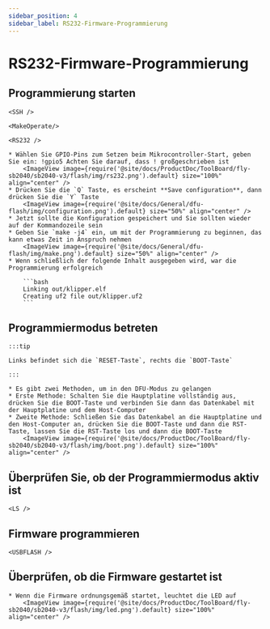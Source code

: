 ```yaml
---
sidebar_position: 4
sidebar_label: RS232-Firmware-Programmierung
---
```




# RS232-Firmware-Programmierung

## Programmierung starten

    <SSH />

    <MakeOperate/>

    <RS232 />

    * Wählen Sie GPIO-Pins zum Setzen beim Mikrocontroller-Start, geben Sie ein: !gpio5 Achten Sie darauf, dass ! großgeschrieben ist
        <ImageView image={require('@site/docs/ProductDoc/ToolBoard/fly-sb2040/sb2040-v3/flash/img/rs232.png').default} size="100%" align="center" />
    * Drücken Sie die `Q` Taste, es erscheint **Save configuration**, dann drücken Sie die `Y` Taste
        <ImageView image={require('@site/docs/General/dfu-flash/img/configuration.png').default} size="50%" align="center" />
    * Jetzt sollte die Konfiguration gespeichert und Sie sollten wieder auf der Kommandozeile sein
    * Geben Sie `make -j4` ein, um mit der Programmierung zu beginnen, das kann etwas Zeit in Anspruch nehmen
        <ImageView image={require('@site/docs/General/dfu-flash/img/make.png').default} size="50%" align="center" />
    * Wenn schließlich der folgende Inhalt ausgegeben wird, war die Programmierung erfolgreich

        ```bash
        Linking out/klipper.elf
        Creating uf2 file out/klipper.uf2
        ```


## Programmiermodus betreten

    :::tip

    Links befindet sich die `RESET-Taste`, rechts die `BOOT-Taste`

    :::

    * Es gibt zwei Methoden, um in den DFU-Modus zu gelangen
    * Erste Methode: Schalten Sie die Hauptplatine vollständig aus, drücken Sie die BOOT-Taste und verbinden Sie dann das Datenkabel mit der Hauptplatine und dem Host-Computer
    * Zweite Methode: Schließen Sie das Datenkabel an die Hauptplatine und den Host-Computer an, drücken Sie die BOOT-Taste und dann die RST-Taste, lassen Sie die RST-Taste los und dann die BOOT-Taste
        <ImageView image={require('@site/docs/ProductDoc/ToolBoard/fly-sb2040/sb2040-v3/flash/img/boot.png').default} size="100%" align="center" />

## Überprüfen Sie, ob der Programmiermodus aktiv ist

    <LS />


## Firmware programmieren 
    
    <USBFLASH />
    


## Überprüfen, ob die Firmware gestartet ist

    * Wenn die Firmware ordnungsgemäß startet, leuchtet die LED auf
        <ImageView image={require('@site/docs/ProductDoc/ToolBoard/fly-sb2040/sb2040-v3/flash/img/led.png').default} size="100%" align="center" />